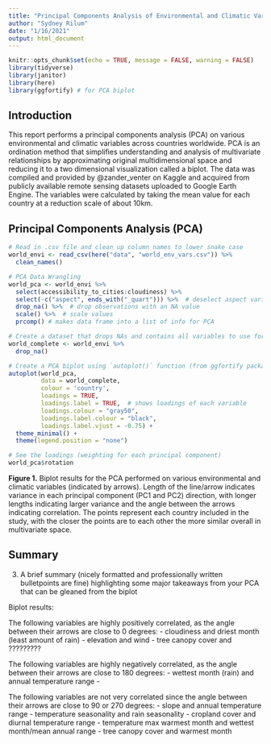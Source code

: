 ```yaml
---
title: "Principal Components Analysis of Environmental and Climatic Variables"
author: "Sydney Rilum"
date: "1/16/2021"
output: html_document
---
```


```r
knitr::opts_chunk$set(echo = TRUE, message = FALSE, warning = FALSE)
library(tidyverse)
library(janitor)
library(here)
library(ggfortify) # for PCA biplot

```

## Introduction

This report performs a principal components analysis (PCA) on various environmental and climatic variables across countries worldwide. PCA is an ordination method that simplifies understanding and analysis of multivariate relationships by approximating original multidimensional space and reducing it to a two dimensional visualization called a biplot.
The data was compiled and provided by @zander_venter on Kaggle and acquired from publicly available remote sensing datasets uploaded to Google Earth Engine. The variables were calculated by taking the mean value for each country at a reduction scale of about 10km. 


## Principal Components Analysis (PCA)

```r
# Read in .csv file and clean up column names to lower snake case
world_envi <- read_csv(here("data", "world_env_vars.csv")) %>% 
  clean_names()

```

```r
# PCA Data Wrangling
world_pca <- world_envi %>% 
  select(accessibility_to_cities:cloudiness) %>% 
  select(-c("aspect", ends_with("_quart"))) %>%  # deselect aspect variable and variables ending in "_quart"
  drop_na() %>%  # drop observations with an NA value
  scale() %>%  # scale values
  prcomp() # makes data frame into a list of info for PCA

# Create a dataset that drops NAs and contains all variables to use for adding aesthetics to biplot
world_complete <- world_envi %>% 
  drop_na()

# Create a PCA biplot using `autoplot()` function (from ggfortify package)
autoplot(world_pca,
         data = world_complete,
         colour = 'country',
         loadings = TRUE,
         loadings.label = TRUE,  # shows loadings of each variable
         loadings.colour = "gray50",
         loadings.label.colour = "black",
         loadings.label.vjust = -0.75) +
  theme_minimal() +
  theme(legend.position = "none")

# See the loadings (weighting for each principal component)
world_pca$rotation
```

**Figure 1.** Biplot results for the PCA performed on various environmental and climatic variables (indicated by arrows). Length of the line/arrow indicates variance in each principal component (PC1 and PC2) direction, with longer lengths indicating larger variance and the angle between the arrows indicating correlation. The points represent each country included in the study, with the closer the points are to each other the more similar overall in multivariate space.


## Summary

3)  A brief summary (nicely formatted and professionally written bulletpoints are fine) highlighting some major takeaways from your PCA that can be gleaned from the biplot

Biplot results:

The following variables are highly positively correlated, as the angle between their arrows are close to 0 degrees:
- cloudiness and driest month (least amount of rain)
- elevation and wind
- tree canopy cover and ?????????

The following variables are highly negatively correlated, as the angle between their arrows are close to 180 degrees:
- wettest month (rain) and annual temperature range
- 

The following variables are not very correlated since the angle between their arrows are close to 90 or 270 degrees:
- slope and annual temperature range
- temperature seasonality and rain seasonality
- cropland cover and diurnal temperature range
- temperature max warmest month and wettest month/mean annual range
- tree canopy cover and warmest month 










